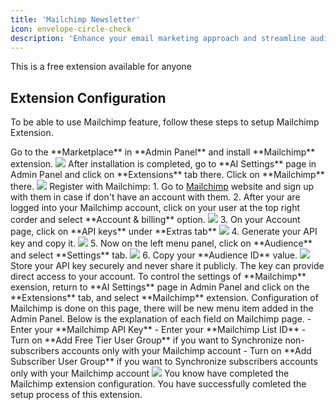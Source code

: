 ```yaml
---
title: 'Mailchimp Newsletter'
icon: envelope-circle-check
description: 'Enhance your email marketing approach and streamline audience management seamlessly between Davinci AI and Mailchimp.'
---
```


<Check>
This is a free extension available for anyone
</Check>


## Extension Configuration
To be able to use Mailchimp feature, follow these steps to setup Mailchimp Extension.

<Steps>
  <Step title="Step 1">
    Go to the **Marketplace** in **Admin Panel** and install **Mailchimp** extension.     
    <img src="/images/extensions/mailchimp/mail-1.png" />    
  </Step>
  <Step title="Step 2">
    After installation is completed, go to **AI Settings** page in Admin Panel and click on **Extensions** tab there. Click on **Mailchimp** there. 
    <img src="/images/extensions/mailchimp/mail-2.png" />
  </Step>
  <Step title="Step 3">
    Register with Mailchimp:
    1. Go to <a href="https://mailchimp.com/" target="_blank">Mailchimp</a> website and sign up with them in case if don't have an account with them.
    2. After your are logged into your Mailchimp account, click on your user at the top right corder and select **Account & billing** option. 
        <img src="/images/extensions/mailchimp/mail-4.png" />
    3. On your Account page, click on **API keys** under **Extras tab** 
        <img src="/images/extensions/mailchimp/mail-5.png" />
    4. Generate your API key and copy it.  
        <img src="/images/extensions/mailchimp/mail-6.png" />
    5. Now on the left menu panel, click on **Audience** and select **Settings** tab.  
        <img src="/images/extensions/mailchimp/mail-7.png" />
    6. Copy your **Audience ID** value.  
        <img src="/images/extensions/mailchimp/mail-8.png" />
    <Note>Store your API key securely and never share it publicly. The key can provide direct access to your account.</Note>
  </Step>
   <Step title="Step 4">
    To control the settings of **Mailchimp** exension, return to **AI Settings** page in Admin Panel and click on the **Extensions** tab, and select **Mailchimp** extension.
    Configuration of Mailchimp is done on this page, there will be new menu item added in the Admin Panel. Below is the explanation of each field on Mailchimp page. 
    - Enter your **Mailchimp API Key**
    - Enter your **Mailchimp List ID**
    - Turn on **Add Free Tier User Group** if you want to Synchronize non-subscribers accounts only with your Mailchimp account
    - Turn on **Add Subscriber User Group** if you want to Synchronize subscribers accounts only with your Mailchimp account
    <img src="/images/extensions/mailchimp/mail-3.png" />
  </Step>
  <Step title="Step 5">
    You know have completed the Mailchimp extension configuration.  
  </Step>
</Steps>

<Check>
You have successfully comleted the setup process of this extension.
</Check>



